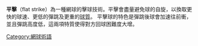 {{Unreferenced|time=2019-08-07T13:29:58+00:00}}

'''平擊'''（flat strike）為一種網球的擊球技術。平擊會盡量避免球的自旋，以換取更快的球速、更低的彈跳及更重的[[球質|球質]]。
平擊球的特色是彈跳後球會加速往前衝，並且彈跳高度低，這兩項特質使得對方回球困難度大增。

{{網球主題}}
[[Category:網球術語|Category:網球術語]]
{{网球小作品}}